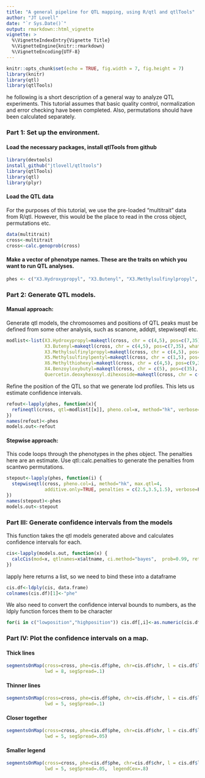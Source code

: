 ```yaml
---
title: "A general pipeline for QTL mapping, using R/qtl and qtlTools"
author: "JT Lovell"
date: "`r Sys.Date()`"
output: rmarkdown::html_vignette
vignette: >
  %\VignetteIndexEntry{Vignette Title}
  %\VignetteEngine{knitr::rmarkdown}
  %\VignetteEncoding{UTF-8}
---
```


```r
knitr::opts_chunk$set(echo = TRUE, fig.width = 7, fig.height = 7)
library(knitr)
library(qtl)
library(qtlTools)
```

he following is a short description of a general way to analyze QTL experiments. This tutorial assumes that basic quality control, normalization and error checking have been completed. Also, permutations should have been calculated separately. 

### Part 1: Set up the environment.

#### Load the necessary packages, install qtlTools from github

```r
library(devtools)
install_github("jtlovell/qtltools")
library(qtlTools)
library(qtl)
library(plyr)
```

#### Load the QTL data
For the purposes of this tutorial, we use the pre-loaded "multitrait" data from R/qtl. However, this would be the place to read in the cross object, permutations etc. 

```r
data(multitrait)
cross<-multitrait
cross<-calc.genoprob(cross)
```

#### Make a vector of phenotype names. These are the traits on which you want to run QTL analyses.

```r
phes <- c("X3.Hydroxypropyl", "X3.Butenyl", "X3.Methylsulfinylpropyl", "X5.Methylsulfinylpentyl", "X6.Methylthiohexyl", "X4.Benzoyloxybutyl", "Quercetin.deoxyhexosyl.dihexoside")
```


### Part 2: Generate QTL models.
#### Manual approach:

Generate qtl models, the chromosomes and positions of QTL peaks must be defined from some other analysis, such as scanone, addqtl, stepwiseqtl etc. 

```r
modlist<-list(X3.Hydroxypropyl=makeqtl(cross, chr = c(4,5), pos=c(7,35), what="prob"),
              X3.Butenyl=makeqtl(cross, chr = c(4,5), pos=c(7,35), what="prob"),
              X3.Methylsulfinylpropyl=makeqtl(cross, chr = c(4,5), pos=c(0,35), what="prob"),
              X5.Methylsulfinylpentyl=makeqtl(cross, chr = c(1,5), pos=c(105,40), what="prob"),
              X6.Methylthiohexyl=makeqtl(cross, chr = c(4,5), pos=c(9,35), what="prob"),
              X4.Benzoyloxybutyl=makeqtl(cross, chr = c(5), pos=c(35), what="prob"),
              Quercetin.deoxyhexosyl.dihexoside=makeqtl(cross, chr = c(4,5), pos=c(13,35), what="prob"))
```

Refine the position of the QTL so that we generate lod profiles. This lets us estimate confidence intervals. 

```r
refout<-lapply(phes, function(x){
  refineqtl(cross, qtl=modlist[[x]], pheno.col=x, method="hk", verbose=F)
})
names(refout)<-phes
models.out<-refout
```


#### Stepwise approach:
This code loops through the phenotypes in the phes object. The penalties here are an estimate. Use qtl::calc.penalties to generate the penalties from scantwo permutations.

```r
stepout<-lapply(phes, function(i) {
  stepwiseqtl(cross, pheno.col=i, method="hk", max.qtl=4, 
              additive.only=TRUE, penalties = c(2.5,3.5,1.5), verbose=F)
})
names(stepout)<-phes
models.out<-stepout
```


### Part III: Generate confidence intervals from the models
This function takes the qtl models generated above and calculates confidence intervals for each. 

```r
cis<-lapply(models.out, function(x) {
  calcCis(mod=x, qtlnames=x$altname, ci.method="bayes",  prob=0.99, returnChr=TRUE, returnMaxLod=TRUE, expandtomarkers=T)
})
```

lapply here returns a list, so we need to bind these into a dataframe
```r
cis.df<-ldply(cis, data.frame)
colnames(cis.df)[1]<-"phe"
```

We also need to convert the confidence interval bounds to numbers, as the ldply function forces them to be character
```r
for(i in c("lowposition","highposition")) cis.df[,i]<-as.numeric(cis.df[,i])
```

### Part IV: Plot the confidence intervals on a map. 

#### Thick lines

```r
segmentsOnMap(cross=cross, phe=cis.df$phe, chr=cis.df$chr, l = cis.df$lowposition, h =cis.df$highposition, 
              lwd = 8, segSpread=.1)
```

#### Thinner lines

```r
segmentsOnMap(cross=cross, phe=cis.df$phe, chr=cis.df$chr, l = cis.df$lowposition, h =cis.df$highposition, 
              lwd = 5, segSpread=.1)
```

#### Closer together

```r
segmentsOnMap(cross=cross, phe=cis.df$phe, chr=cis.df$chr, l = cis.df$lowposition, h =cis.df$highposition, 
              lwd = 5, segSpread=.05)
```

#### Smaller legend

```r
segmentsOnMap(cross=cross, phe=cis.df$phe, chr=cis.df$chr, l = cis.df$lowposition, h =cis.df$highposition, 
              lwd = 5, segSpread=.05,  legendCex=.8)
```

